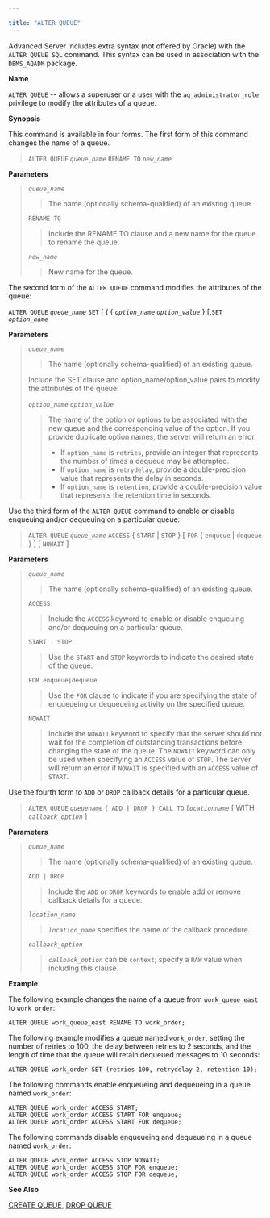 ---

title: "ALTER QUEUE"
---

<div id="alter_queue" class="registered_link"></div>

Advanced Server includes extra syntax (not offered by Oracle) with the `ALTER QUEUE SQL` command. This syntax can be used in association with the `DBMS_AQADM` package.

**Name**

`ALTER QUEUE` -- allows a superuser or a user with the `aq_administrator_role` privilege to modify the attributes of a queue.

**Synopsis**

This command is available in four forms. The first form of this command changes the name of a queue.

> `ALTER QUEUE` *`queue_name`* `RENAME TO` *`new_name`*

**Parameters**

> *`queue_name`*
>
> > The name (optionally schema-qualified) of an existing queue.
>
> `RENAME TO`
>
> > Include the RENAME TO clause and a new name for the queue to rename the queue.
>
> *`new_name`*
>
> > New name for the queue.

The second form of the `ALTER QUEUE` command modifies the attributes of the queue:

`ALTER QUEUE` *`queue_name`* `SET` [ ( { *`option_name`* *`option_value`* } [,`SET` *`option_name`*

**Parameters**

> *`queue_name`*
>
> > The name (optionally schema-qualified) of an existing queue.
>
> Include the SET clause and option_name/option_value pairs to modify the attributes of the queue:
>
> *`option_name`* *`option_value`*
>
> > The name of the option or options to be associated with the new queue and the corresponding value of the option. If you provide duplicate option names, the server will return an error.
> >
> > - If `option_name` is `retries`, provide an integer that represents the number of times a dequeue may be attempted.
> > - If `option_name` is `retrydelay`, provide a double-precision value that represents the delay in seconds.
> > - If `option_name` is `retention`, provide a double-precision value that represents the retention time in seconds.

Use the third form of the `ALTER QUEUE` command to enable or disable enqueuing and/or dequeuing on a particular queue:

> `ALTER QUEUE` *`queue_name`* `ACCESS` { `START` | `STOP` } [ `FOR` { `enqueue` | `dequeue` } ] [ `NOWAIT` ]

**Parameters**

> *`queue_name`*
>
> > The name (optionally schema-qualified) of an existing queue.
>
> `ACCESS`
>
> > Include the `ACCESS` keyword to enable or disable enqueuing and/or dequeuing on a particular queue.
>
> `START | STOP`
>
> > Use the `START` and `STOP` keywords to indicate the desired state of the queue.
>
> `FOR enqueue|dequeue`
>
> > Use the `FOR` clause to indicate if you are specifying the state of enqueueing or dequeueing activity on the specified queue.
>
> `NOWAIT`
>
> > Include the `NOWAIT` keyword to specify that the server should not wait for the completion of outstanding transactions before changing the state of the queue. The `NOWAIT` keyword can only be used when specifying an `ACCESS` value of `STOP`. The server will return an error if `NOWAIT` is specified with an `ACCESS` value of `START`.

Use the fourth form to `ADD` or `DROP` callback details for a particular queue.

> `ALTER QUEUE` *`queuename`* `{ ADD | DROP } CALL TO` *`locationname`* [ WITH *`callback_option`* ]

**Parameters**

> *`queue_name`*
>
> > The name (optionally schema-qualified) of an existing queue.
>
> `ADD | DROP`
>
> > Include the `ADD` or `DROP` keywords to enable add or remove callback details for a queue.
>
> *`location_name`*
>
> > *`location_name`* specifies the name of the callback procedure.
>
> *`callback_option`*
>
> > *`callback_option`* can be `context`; specify a `RAW` value when including this clause.

**Example**

The following example changes the name of a queue from `work_queue_east` to `work_order`:

```
ALTER QUEUE work_queue_east RENAME TO work_order;
```

The following example modifies a queue named `work_order`, setting the number of retries to 100, the delay between retries to 2 seconds, and the length of time that the queue will retain dequeued messages to 10 seconds:

```
ALTER QUEUE work_order SET (retries 100, retrydelay 2, retention 10);
```

The following commands enable enqueueing and dequeueing in a queue named `work_order`:

```
ALTER QUEUE work_order ACCESS START;
ALTER QUEUE work_order ACCESS START FOR enqueue;
ALTER QUEUE work_order ACCESS START FOR dequeue;
```

The following commands disable enqueueing and dequeueing in a queue named `work_order`:

```
ALTER QUEUE work_order ACCESS STOP NOWAIT;
ALTER QUEUE work_order ACCESS STOP FOR enqueue;
ALTER QUEUE work_order ACCESS STOP FOR dequeue;
```

**See Also**

[CREATE QUEUE](https://www.enterprisedb.com/edb-docs/d/edb-postgres-advanced-server/reference/database-compatibility-for-oracle-developers-reference-guide/11/Database_Compatibility_for_Oracle_Developers_Reference_Guide.1.044.html#pID0E0TUD0HA), [DROP QUEUE](https://www.enterprisedb.com/edb-docs/d/edb-postgres-advanced-server/reference/database-compatibility-for-oracle-developers-reference-guide/11/Database_Compatibility_for_Oracle_Developers_Reference_Guide.1.066.html#pID0E0HRC0HA)

